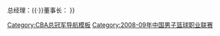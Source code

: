 {{Navbox with collapsible groups
| name = 2008-09赛季CBA总冠军
| titlestyle = background:#332C2B;color:#FFEF02
| title = [[广东宏远篮球俱乐部|{{color|#FFEF02|广东华南虎（广东东莞银行）}}]] [[2009年CBA总决赛|{{color|#FFEF02|2008-09赛季CBA总冠军}}]]
| state = {{{state|autocollapse}}}
| selected = {{{1|}}}
| listclass = hlist
| groupstyle = background:#332C2B;color:#FFEF02
| group1 = 总决赛报名球员
| abbr1 = 1
| list1 = 
* 1 [[斯马什·帕克]]
* 4 [[杜锋]]
* 6 [[陈江华 (篮球运动员)|陈江华]]
* 7 [[王仕鹏]]
* 8 [[朱芳雨]]
* 10 [[刘晓宇 (篮球运动员)|刘晓宇]]
* 11 [[周鹏 (篮球运动员)|周鹏]]
* 12 [[苏伟 (篮球运动员)|苏伟]]
* 15 [[积臣]]
* 21 [[陈大伟 (篮球运动员)|陈大伟]]
* 22 [[王征 (篮球运动员)|王征]]
* 32 [[董瀚麟]]
| group2 = 其他球员
| abbr2 = 2
| list2 = 
* 2 [[阿泰]]
* 45 [[邵天罡]]
| belowstyle = background:#332C2B;color:#FFEF02
| below = 主教练：[[李春江|{{color|#FFEF02|李春江}}]]{{·}}总经理：[[刘宏疆|{{color|#FFEF02|刘宏疆}}]]{{·}}董事长：[[陈林 (1940年)|{{color|#FFEF02|陈林}}]]
}}<noinclude>
[[Category:CBA总冠军导航模板]]
[[Category:2008-09年中国男子篮球职业联赛]]
</noinclude>